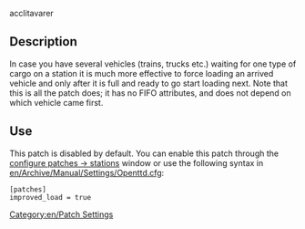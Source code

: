 acclitavarer
[[Category:en/Patch Settings]]
== Description ==
In case you have several vehicles (trains, trucks etc.) waiting for one type of cargo on a station it is much more effective to force loading an arrived vehicle and only after it is full and ready to go start loading next. Note that this is all the patch does; it has no FIFO attributes, and does not depend on which vehicle came first.

== Use ==
This patch is disabled by default. You can enable this patch through the [[en/Archive/Manual/Settings/Configuring patches/Stations|configure patches -> stations]] window or use the following syntax in [[en/Archive/Manual/Settings/Openttd.cfg]]:

<pre>
[patches]
improved_load = true
</pre>